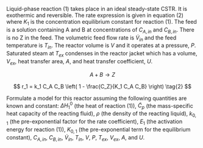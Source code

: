 
Liquid-phase reaction (1) takes place in an ideal steady-state CSTR. It is exothermic and reversible. The rate expression is given in equation (2) where $K_1$ is the concentration equilibrium constant for reaction (1). The feed is a solution containing A and B at concentrations of $C_{A,in}$ and $C_{B,in}$. There is no Z in the feed. The volumetric feed flow rate is $\dot V_{in}$ and the feed temperature is $T_{in}$. The reactor volume is $V$ and it operates at a pressure, $P$. Saturated steam at $T_{ex}$ condenses in the reactor jacket which has a volume, $V_{ex}$, heat transfer area, $A$, and heat transfer coefficient, $U$.

$$
A + B \rightarrow Z \tag{1}
$$

$$
r_1 = k_1 C_A C_B \left( 1 - \frac{C_Z}{K_1 C_A C_B} \right) \tag{2}
$$

Formulate a model for this reactor assuming the following quantities are known and constant: $\Delta H_1^0$ (the heat of reaction (1)), $\tilde C_p$ (the mass-specific heat capacity of the reacting fluid), $\rho$ (the density of the reacting liquid), $k_{0,1}$ (the pre-exponential factor for the rate coefficient), $E_1$ (the activation energy for reaction (1)), $K_{0,1}$ (the pre-exponential term for the equilibrium constant), $C_{A,in}$, $C_{B,in}$, $\dot V_{in}$, $T_{in}$, $V$, $P$, $T_{ex}$, $V_{ex}$, $A$, and $U$.